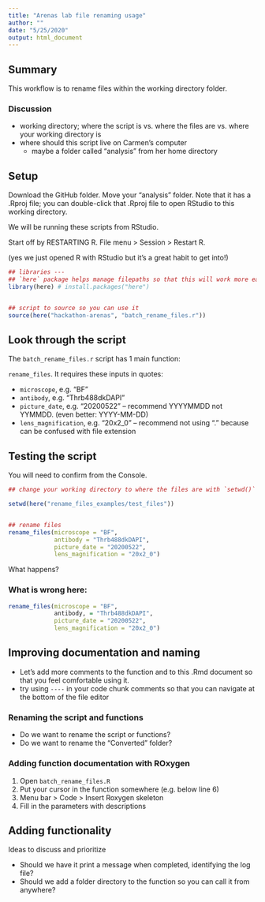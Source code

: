 ```yaml
---
title: "Arenas lab file renaming usage"
author: ""
date: "5/25/2020"
output: html_document
---
```


## Summary

This workflow is to rename files within the working directory folder. 

### Discussion

- working directory; where the script is vs. where the files are vs. where your working directory is
- where should this script live on Carmen's computer
  - maybe a folder called "analysis" from her home directory

## Setup

Download the GitHub folder. Move your "analysis" folder. Note that it has a .Rproj file; you can double-click that .Rproj file to open RStudio to this working directory.

We will be running these scripts from RStudio. 

Start off by RESTARTING R. File menu > Session > Restart R. 

(yes we just opened R with RStudio but it's a great habit to get into!)

```r

## libraries ---
## `here` package helps manage filepaths so that this will work more easily on different computers
library(here) # install.packages("here")


## script to source so you can use it
source(here("hackathon-arenas", "batch_rename_files.r"))

```

## Look through the script

The `batch_rename_files.r` script has 1 main function:

`rename_files`. It requires these inputs in quotes:

- `microscope`, e.g. "BF"
- `antibody`, e.g. "Thrb488dkDAPI"
- `picture_date`, e.g. "20200522" -- recommend YYYYMMDD not YYMMDD. (even better: YYYY-MM-DD)
- `lens_magnification`, e.g. "20x2_0" -- recommend not using "." because can be confused with file extension

## Testing the script

You will need to confirm from the Console. 

```r

## change your working directory to where the files are with `setwd()`

setwd(here("rename_files_examples/test_files"))


## rename files 
rename_files(microscope = "BF",
             antibody = "Thrb488dkDAPI", 
             picture_date = "20200522",
             lens_magnification = "20x2_0")

```

What happens?

### What is wrong here: 

```r

rename_files(microscope = "BF",
             antibody, = "Thrb488dkDAPI", 
             picture_date = "20200522",
             lens_magnification = "20x2_0")


```

## Improving documentation and naming

- Let's add more comments to the function and to this .Rmd document so that you feel comfortable using it. 
- try using `----` in your code chunk comments so that you can navigate at the bottom of the file editor

### Renaming the script and functions 

- Do we want to rename the script or functions?
- Do we want to rename the "Converted" folder?

### Adding function documentation with ROxygen

1. Open `batch_rename_files.R`
1. Put your cursor in the function somewhere (e.g. below line 6)
1. Menu bar > Code > Insert Roxygen skeleton
1. Fill in the parameters with descriptions

## Adding functionality

Ideas to discuss and prioritize

- Should we have it print a message when completed, identifying the log file?
- Should we add a folder directory to the function so you can call it from anywhere?


